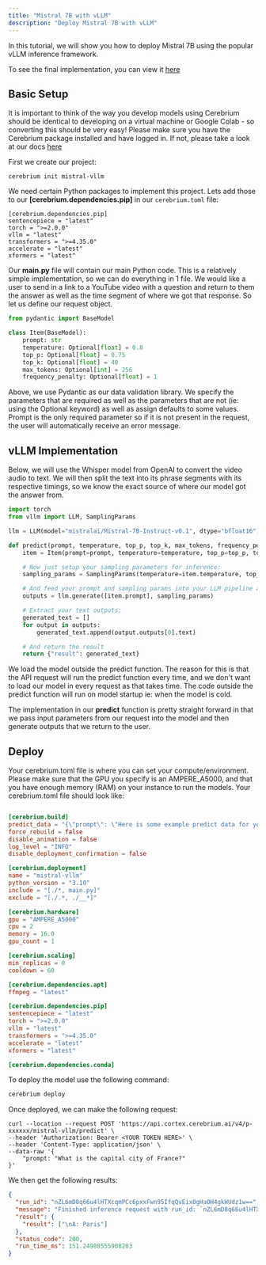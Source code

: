 ```yaml
---
title: "Mistral 7B with vLLM"
description: "Deploy Mistral 7B with vLLM"
---
```


In this tutorial, we will show you how to deploy Mistral 7B using the popular vLLM inference framework.

To see the final implementation, you can view it [here](https://github.com/CerebriumAI/examples/tree/master/4-faster-inference-with-vllm)

## Basic Setup

It is important to think of the way you develop models using Cerebrium should be identical to developing on a virtual machine or Google Colab - so converting this should be very easy!
Please make sure you have the Cerebrium package installed and have logged in. If not, please take a look at our docs [here](https://docs.cerebrium.ai/cerebrium/getting-started/installation)

First we create our project:

```
cerebrium init mistral-vllm
```

We need certain Python packages to implement this project. Lets add those to our **[cerebrium.dependencies.pip]** in our `cerebrium.toml` file:

```
[cerebrium.dependencies.pip]
sentencepiece = "latest"
torch = ">=2.0.0"
vllm = "latest"
transformers = ">=4.35.0"
accelerate = "latest"
xformers = "latest"
```

Our **main.py** file will contain our main Python code. This is a relatively simple implementation, so we can do everything in 1 file. We would like a user to send in a link to a YouTube video with a question and return to them the answer as well as the time segment of where we got that response.
So let us define our request object.

```python
from pydantic import BaseModel

class Item(BaseModel):
    prompt: str
    temperature: Optional[float] = 0.8
    top_p: Optional[float] = 0.75
    top_k: Optional[float] = 40
    max_tokens: Optional[int] = 256
    frequency_penalty: Optional[float] = 1
```

Above, we use Pydantic as our data validation library. We specify the parameters that are required as well as the parameters that are not (ie: using the Optional keyword) as well as assign defaults to some values. Prompt is the only required parameter so if it is not present in the request, the user will automatically receive an error message.

## vLLM Implementation

Below, we will use the Whisper model from OpenAI to convert the video audio to text. We will then split the text into its phrase segments with its respective timings, so we know the exact source of where our model got the answer from.

```python
import torch
from vllm import LLM, SamplingParams

llm = LLM(model="mistralai/Mistral-7B-Instruct-v0.1", dtype="bfloat16")

def predict(prompt, temperature, top_p, top_k, max_tokens, frequency_penalty, run_id):
    item = Item(prompt=prompt, temperature=temperature, top_p=top_p, top_k=top_k, max_tokens=max_tokens, frequency_penalty=frequency_penalty)

    # Now just setup your sampling parameters for inference:
    sampling_params = SamplingParams(temperature=item.temperature, top_p=item.top_p, top_k=item.top_k, max_tokens=item.max_tokens, frequency_penalty=item.frequency_penalty)

    # And feed your prompt and sampling params into your LLM pipeline as follows.
    outputs = llm.generate([item.prompt], sampling_params)

    # Extract your text outputs:
    generated_text = []
    for output in outputs:
        generated_text.append(output.outputs[0].text)

    # And return the result
    return {"result": generated_text}

```

We load the model outside the predict function. The reason for this is that the API request will run the predict function every time, and we don't want to load our model in every request as that takes time.
The code outside the predict function will run on model startup ie: when the model is cold.

The implementation in our **predict** function is pretty straight forward in that we pass input parameters from our request into the model and then generate outputs that we return to the user.

## Deploy

Your cerebrium.toml file is where you can set your compute/environment. Please make sure that the GPU you specify is an AMPERE_A5000, and that you have enough memory (RAM) on your instance to run the models. Your cerebrium.toml file should look like:

```toml

[cerebrium.build]
predict_data = "{\"prompt\": \"Here is some example predict data for your cerebrium.toml which will be used to test your predict function on build.\"}"
force_rebuild = false
disable_animation = false
log_level = "INFO"
disable_deployment_confirmation = false

[cerebrium.deployment]
name = "mistral-vllm"
python_version = "3.10"
include = "[./*, main.py]"
exclude = "[./.*, ./__*]"

[cerebrium.hardware]
gpu = "AMPERE_A5000"
cpu = 2
memory = 16.0
gpu_count = 1

[cerebrium.scaling]
min_replicas = 0
cooldown = 60

[cerebrium.dependencies.apt]
ffmpeg = "latest"

[cerebrium.dependencies.pip]
sentencepiece = "latest"
torch = ">=2.0.0"
vllm = "latest"
transformers = ">=4.35.0"
accelerate = "latest"
xformers = "latest"

[cerebrium.dependencies.conda]

```

To deploy the model use the following command:

```bash
cerebrium deploy
```

Once deployed, we can make the following request:

```curl
curl --location --request POST 'https://api.cortex.cerebrium.ai/v4/p-xxxxxx/mistral-vllm/predict' \
--header 'Authorization: Bearer <YOUR TOKEN HERE>' \
--header 'Content-Type: application/json' \
--data-raw '{
    "prompt: "What is the capital city of France?"
}'
```

We then get the following results:

```json
{
  "run_id": "nZL6mD8q66u4lHTXcqmPCc6pxxFwn95IfqQvEix0gHaOH4gkHUdz1w==",
  "message": "Finished inference request with run_id: `nZL6mD8q66u4lHTXcqmPCc6pxxFwn95IfqQvEix0gHaOH4gkHUdz1w==`",
  "result": {
    "result": ["\nA: Paris"]
  },
  "status_code": 200,
  "run_time_ms": 151.24988555908203
}
```
